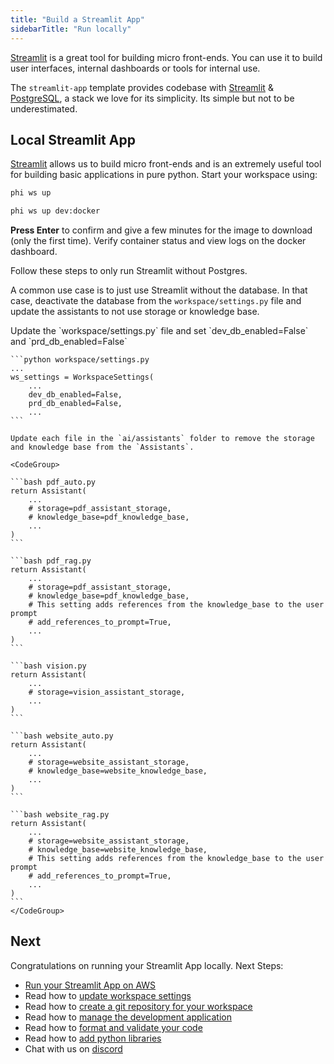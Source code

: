 ```yaml
---
title: "Build a Streamlit App"
sidebarTitle: "Run locally"
---
```


[Streamlit](https://streamlit.io/) is a great tool for building micro front-ends. You can use it to build user interfaces, internal dashboards or tools for internal use.

The `streamlit-app` template provides codebase with [Streamlit](https://streamlit.io/) & [PostgreSQL](https://www.postgresql.org/), a stack we love for its simplicity. Its simple but not to be underestimated.

<Snippet file="setup.mdx" />

<Snippet file="create-streamlit-app-codebase.mdx" />

<Snippet file="set-openai-key.mdx" />

## Local Streamlit App

[Streamlit](https://streamlit.io/) allows us to build micro front-ends and is an extremely useful tool for building basic applications in pure python. Start your workspace using:

<CodeGroup>

```bash terminal
phi ws up
```

```bash shorthand
phi ws up dev:docker
```

</CodeGroup>

**Press Enter** to confirm and give a few minutes for the image to download (only the first time). Verify container status and view logs on the docker dashboard.

<Note>

Follow these steps to only run Streamlit without Postgres.

<Accordion title="Run Streamlit without Postgres">

A common use case is to just use Streamlit without the database. In that case, deactivate the database from the `workspace/settings.py` file and update the assistants to not use storage or knowledge base.

<Steps>
  <Step title="Disable database">
    Update the `workspace/settings.py` file and set `dev_db_enabled=False` and `prd_db_enabled=False`

    ```python workspace/settings.py
    ...
    ws_settings = WorkspaceSettings(
        ...
        dev_db_enabled=False,
        prd_db_enabled=False,
        ...
    ```

  </Step>
  <Step title="Remove knowledge base and storage from the Assistants">

    Update each file in the `ai/assistants` folder to remove the storage and knowledge base from the `Assistants`.

    <CodeGroup>

    ```bash pdf_auto.py
    return Assistant(
        ...
        # storage=pdf_assistant_storage,
        # knowledge_base=pdf_knowledge_base,
        ...
    )
    ```

    ```bash pdf_rag.py
    return Assistant(
        ...
        # storage=pdf_assistant_storage,
        # knowledge_base=pdf_knowledge_base,
        # This setting adds references from the knowledge_base to the user prompt
        # add_references_to_prompt=True,
        ...
    )
    ```

    ```bash vision.py
    return Assistant(
        ...
        # storage=vision_assistant_storage,
        ...
    )
    ```

    ```bash website_auto.py
    return Assistant(
        ...
        # storage=website_assistant_storage,
        # knowledge_base=website_knowledge_base,
        ...
    )
    ```

    ```bash website_rag.py
    return Assistant(
        ...
        # storage=website_assistant_storage,
        # knowledge_base=website_knowledge_base,
        # This setting adds references from the knowledge_base to the user prompt
        # add_references_to_prompt=True,
        ...
    )
    ```
    </CodeGroup>

  </Step>
</Steps>

</Accordion>

</Note>

<Snippet file="ai-app-pdf-assistant.mdx" />

<Snippet file="ai-app-image-assistant.mdx" />

<Snippet file="ai-app-website-assistant.mdx" />

<Snippet file="ai-app-add-data.mdx" />

<Snippet file="ai-app-how-this-app-works.mdx" />

<Snippet file="stop-local-workspace.mdx" />

## Next

Congratulations on running your Streamlit App locally. Next Steps:

- [Run your Streamlit App on AWS](/templates/streamlit-app/run-aws)
- Read how to [update workspace settings](/templates/how-to/workspace-settings)
- Read how to [create a git repository for your workspace](/templates/how-to/git-repo)
- Read how to [manage the development application](/templates/how-to/development-app)
- Read how to [format and validate your code](/templates/how-to/format-and-validate)
- Read how to [add python libraries](/templates/how-to/python-libraries)
- Chat with us on [discord](https://discord.gg/4MtYHHrgA8)
